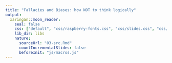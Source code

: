 ```yaml
---
title: "Fallacies and Biases: how NOT to think logically"
output:
  xaringan::moon_reader:
    seal: false
    css: ["default", "css/raspberry-fonts.css", "css/slides.css", "css/raspberry.css"]
    lib_dir: libs
    nature:
      sourceUrl: "03-src.Rmd"
      countIncrementalSlides: false
      beforeInit: "js/macros.js"
---
```

